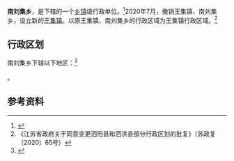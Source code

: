 {{中国乡级行政区|32/13/23/203/000
| 电话区号 = 527
}}

'''南刘集乡'''，是{{PRC admin/fullname|32/13/23/203/000|3}}下辖的一个[[乡镇|乡镇]]级行政单位。<ref>{{PRC admin/ref sgc|{{PRC admin/parent|32/13/23/203/000}}}}</ref>2020年7月，撤销王集镇、南刘集乡，设立新的[[王集镇|王集镇]]。以原王集镇、南刘集乡的行政区域为王集镇行政区域。<ref>《江苏省政府关于同意变更泗阳县和泗洪县部分行政区划的批复》（苏政复〔2020〕65号）</ref>

== 行政区划 ==

南刘集乡下辖以下地区：<ref>{{PRC admin/ref sgc|32/13/23/203/000}}</ref>

{{PRC admin/children|32/13/23/203/000}}。

== 参考资料 ==

{{reflist}}

{{PRC admin/navcat|32/13/23/203/000}}